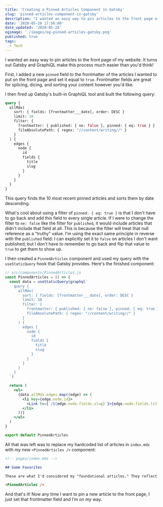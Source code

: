 ```yaml
---
title: 'Creating a Pinned Articles Component in Gatsby'
slug: 'pinned-articles-component-in-gatsby'
description: "I wanted an easy way to pin articles to the front page of my website. It turns out Gatsby and GraphiQL make this process much easier than you'd think!"
date: '2020-05-28 17:56:00'
date_updated: '2020-05-28'
ogimage: './images/og-pinned-articles-gatsby.png'
published: true
tags:
  - Tech
---
```



<GatsbyBanner />

I wanted an easy way to pin articles to the front page of my website. It turns out Gatsby and GraphiQL make this process much easier than you'd think!

First, I added a new `pinned` field to the frontmatter of the articles I wanted to put on the front page and set it equal to `true`. Frontmatter fields are great for splicing, dicing, and sorting your content however you'd like.

I then fired up Gatsby's built-in GraphiQL tool and built the following query:

```graphql
query {
  allMdx(
    sort: { fields: [frontmatter___date], order: DESC }
    limit: 10
    filter: {
      frontmatter: { published: { ne: false }, pinned: { eq: true } }
      fileAbsolutePath: { regex: "//content/writing//" }
    }
  ) {
    edges {
      node {
        id
        fields {
          title
          slug
        }
      }
    }
  }
}
```

This query finds the 10 most recent pinned articles and sorts them by date descending.

What's cool about using a filter of `pinned: { eq: true }` is that I don't have to go back and add this field to every single article. If I were to change the filter to `ne: false` like the filter for `published`, it would include articles that didn't include that field at all. This is because the filter will treat that null reference as a "truthy" value. I'm using the exact same principle in reverse with the `published` field: I can explicitly set it to `false` on articles I don't want published, but I don't have to remember to go back and flip that value to `true` to get them to show up.

I then created a `PinnedArticles` component and used my query with the `useStaticQuery` hook that Gatsby provides. Here's the finished component:

```jsx
// src/components/PinnedArticles.js
const PinnedArticles = () => {
  const data = useStaticQuery(graphql`
    query {
      allMdx(
        sort: { fields: [frontmatter___date], order: DESC }
        limit: 10
        filter: {
          frontmatter: { published: { ne: false }, pinned: { eq: true } }
          fileAbsolutePath: { regex: "//content/writing//" }
        }
      ) {
        edges {
          node {
            id
            fields {
              title
              slug
            }
          }
        }
      }
    }
  `)

  return (
    <ul>
      {data.allMdx.edges.map((edge) => (
        <li key={edge.node.id}>
          <Link to={`/${edge.node.fields.slug}`}>{edge.node.fields.title}</Link>
        </li>
      ))}
    </ul>
  )
}

export default PinnedArticles
```

All that was left was to replace my hardcoded list of articles in `index.mdx` with my new `<PinnedArticles />` component:

```markdown
<!-- pages/index.mdx -->

## Some Favorites

These are what I'd considered my "foundational articles." They reflect some of the major lessons I've learned so far on my journey. If you're just getting to know me, start with these:

<PinnedArticles />
```

And that's it! Now any time I want to pin a new article to the front page, I just set that frontmatter field and I'm on my way.
